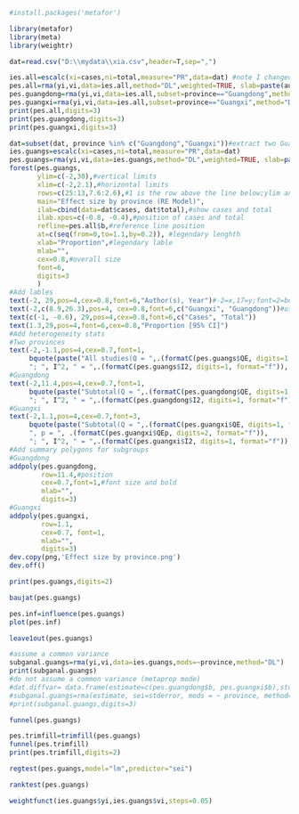 ```{r install required packages}
#install.packages('metafor')
```
```{r load required packages}
library(metafor)
library(meta)
library(weightr)
```
```{r read data files}
dat=read.csv("D:\\mydata\\xia.csv",header=T,sep=",")
```
```{r calculate overall and subgroup effect sizes without transformation}
ies.all=escalc(xi=cases,ni=total,measure="PR",data=dat) #note I changed r.ies to ies.all
pes.all=rma(yi,vi,data=ies.all,method="DL",weighted=TRUE, slab=paste(author, year, sep=", "))
pes.guangdong=rma(yi,vi,data=ies.all,subset=province=="Guangdong",method="DL")
pes.guangxi=rma(yi,vi,data=ies.all,subset=province=="Guangxi",method="DL")
print(pes.all,digits=3)
print(pes.guangdong,digits=3)
print(pes.guangxi,digits=3)
```
```{r forest plot using raw proportions }
dat=subset(dat, province %in% c("Guangdong","Guangxi"))#extract two Guangs
ies.guangs=escalc(xi=cases,ni=total,measure="PR",data=dat)
pes.guangs=rma(yi,vi,data=ies.guangs,method="DL",weighted=TRUE, slab=paste(author, year, sep=", "))
forest(pes.guangs,
       ylim=c(-2,30),#vertical limits
       xlim=c(-2,2.1),#horizontal limits
       rows=c(25:13,7.6:2.6),#1 is the row above the line below;ylim and rows both determine the position of studies
       main="Effect size by province (RE Model)",
       ilab=cbind(data=dat$cases, dat$total),#show cases and total
       ilab.xpos=c(-0.8, -0.4),#position of cases and total
       refline=pes.all$b,#reference line position
       at=c(seq(from=0,to=1.1,by=0.2)), #legendary lenghth
       xlab="Proportion",#legendary lable
       mlab="",
       cex=0.8,#overall size
       font=6,
       digits=3
       )
#Add lables
text(-2, 29,pos=4,cex=0.8,font=6,"Author(s), Year")#-2=x,17=y;font=2=bold
text(-2,c(8.9,26.3),pos=4, cex=0.8,font=6,c("Guangxi", "Guangdong"))#use c() to posit subgroup lables
text(c(-1, -0.6), 29,pos=4,cex=0.8,font=6,c("Cases", "Total"))
text(1.3,29,pos=4,font=6,cex=0.8,"Proportion [95% CI]")
#Add heterogeneity stats
#Two provinces
text(-2,-1.1,pos=4,cex=0.7,font=1,
     bquote(paste("All studies(Q = ",.(formatC(pes.guangs$QE, digits=1, format="f")), ", df = ", .(pes.guangs$k - pes.guangs$p),", p = ", .(formatC(pes.guangs$QEp, digits=2, format="f")), 
     "; ", I^2, " = ",.(formatC(pes.guangs$I2, digits=1, format="f")), "%",")")))
#Guangdong
text(-2,11.4,pos=4,cex=0.7,font=1,
     bquote(paste("Subtotal(Q = ",.(formatC(pes.guangdong$QE, digits=1, format="f")), ", df = ", .(pes.guangdong$k - pes.guangdong$p),", p = ", .(formatC(pes.guangdong$QEp, digits=2, format="f")),
     "; ", I^2, " = ",.(formatC(pes.guangdong$I2, digits=1, format="f")), "%",")")))
#Guangxi
text(-2,1.1,pos=4,cex=0.7,font=3,
     bquote(paste("Subtotal(Q = ",.(formatC(pes.guangxi$QE, digits=1, format="f")),", df = ", .(pes.guangxi$k - pes.guangxi$p), 
     ", p = ", .(formatC(pes.guangxi$QEp, digits=2, format="f")), 
     "; ", I^2, " = ",.(formatC(pes.guangxi$I2, digits=1, format="f")), "%",")")))
#Add summary polygons for subgroups
#Guangdong
addpoly(pes.guangdong,
        row=11.4,#position
        cex=0.7,font=1,#font size and bold
        mlab="",
        digits=3)
#Guangxi
addpoly(pes.guangxi, 
        row=1.1, 
        cex=0.7, font=1,
        mlab="",  
        digits=3)
dev.copy(png,'Effect size by province.png')
dev.off()
```
```{r check evidence of heterogeneity}
print(pes.guangs,digits=2)
```
```{r baujat plot}
baujat(pes.guangs)
```
```{r A set of diagnostics to id potential outliers and influential cases}
pes.inf=influence(pes.guangs)
plot(pes.inf)
```
```{r leave one out analysis}
leave1out(pes.guangs)
```
```{r subgroup analysis without transformation}
#assume a common variance
subganal.guangs=rma(yi,vi,data=ies.guangs,mods=~province,method="DL")
print(subganal.guangs)
#do not assume a common variance (metaprop mode)
#dat.diffvar= data.frame(estimate=c(pes.guangdong$b, pes.guangxi$b),stderror=c(pes.guangdong$se, pes.guangxi$se),province = c("Guangdong","Guangxi"), tau2=round(c(pes.guangdong$tau2, pes.guangxi$tau2),3))
#subganal.guangs=rma(estimate, sei=stderror, mods = ~ province, method="FE", data=dat.diffvar, digits=4)
#print(subganal.guangs,digits=3)
```
```{r funnel plot with raw proportions}
funnel(pes.guangs)
```
```{r trim and fill with raw proportions}
pes.trimfill=trimfill(pes.guangs)
funnel(pes.trimfill)
print(pes.trimfill,digits=2)
```
```{r Egger's regression test with raw proportions}
regtest(pes.guangs,model="lm",predictor="sei")
```
```{r rank correlation (Kendall's tall) with raw proporitons}
ranktest(pes.guangs)
```
```{r Vevea and Hedges (1995) Weight-Function Model}
weightfunct(ies.guangs$yi,ies.guangs$vi,steps=0.05) 
```

